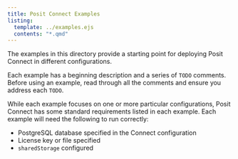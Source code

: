 ```yaml
---
title: Posit Connect Examples
listing:
  template: ../examples.ejs
  contents: "*.qmd"
---
```



The examples in this directory provide a starting point for deploying Posit Connect in different configurations. 

Each example has a beginning description and a series of `TODO` comments.
Before using an example, read through all the comments and ensure you address each `TODO`.

While each example focuses on one or more particular configurations, Posit Connect has some
standard requirements listed in each example. Each example will need the following to run correctly:

- PostgreSQL database specified in the Connect configuration
- License key or file specified
- `sharedStorage` configured

